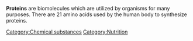 '''Proteins''' are biomolecules which are utilized by organisms for many purposes. There are 21 amino acids used by the human body to synthesize proteins.

{{stub}}

[[Category:Chemical substances]]
[[Category:Nutrition]]